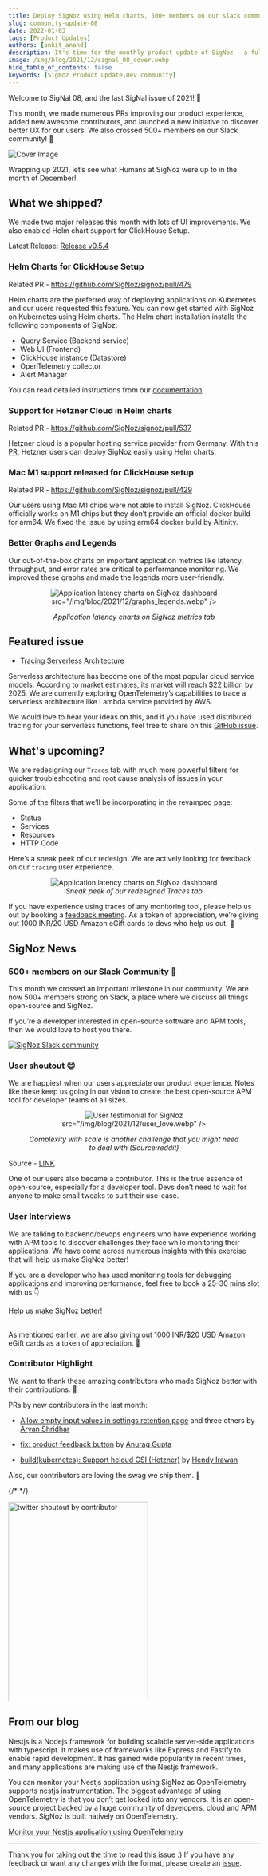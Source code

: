 ```yaml
---
title: Deploy SigNoz using Helm charts, 500+ members on our slack community - SigNal 08
slug: community-update-08
date: 2022-01-03
tags: [Product Updates]
authors: [ankit_anand]
description: It's time for the monthly product update of SigNoz - a full-stack open-source APM tool. Find out what we've been upto at SigNoz during December, 2021.
image: /img/blog/2021/12/signal_08_cover.webp
hide_table_of_contents: false
keywords: [SigNoz Product Update,Dev community]
---
```


<head>
  <link rel="canonical" href="https://signoz.io/blog/community-update-08/"/>
</head>

Welcome to SigNal 08, and the last SigNal issue of 2021! 🥳

This month, we made numerous PRs improving our product experience, added new awesome contributors, and launched a new initiative to discover better UX for our users. We also crossed 500+ members on our Slack community! 🥳



![Cover Image](/img/blog/2021/12/signal_08_cover.webp)

Wrapping up 2021, let’s see what Humans at SigNoz were up to in the month of December!

## What we shipped?

We made two major releases this month with lots of UI improvements. We also enabled Helm chart support for ClickHouse Setup.

Latest Release: <a href = "https://github.com/SigNoz/signoz/releases/tag/v0.5.4" rel="noopener noreferrer nofollow" target="_blank" >Release v0.5.4</a>

### Helm Charts for ClickHouse Setup

Related PR - <a href = "https://github.com/SigNoz/signoz/pull/479" rel="noopener noreferrer nofollow" target="_blank" >https://github.com/SigNoz/signoz/pull/479</a>

Helm charts are the preferred way of deploying applications on Kubernetes and our users requested this feature. You can now get started with SigNoz on Kubernetes using Helm charts. The Helm chart installation installs the following components of SigNoz:

- Query Service (Backend service)
- Web UI (Frontend)
- ClickHouse instance (Datastore)
- OpenTelemetry collector
- Alert Manager

You can read detailed instructions from our [documentation](https://signoz.io/docs/install/kubernetes).

### Support for Hetzner Cloud in Helm charts

Related PR - <a href = "https://github.com/SigNoz/signoz/pull/537" rel="noopener noreferrer nofollow" target="_blank" >https://github.com/SigNoz/signoz/pull/537</a>

Hetzner cloud is a popular hosting service provider from Germany. With this [PR](https://github.com/SigNoz/signoz/pull/537), Hetzner users can deploy SigNoz easily using Helm charts.

### Mac M1 support released for ClickHouse setup

Related PR - <a href = "https://github.com/SigNoz/signoz/pull/429" rel="noopener noreferrer nofollow" target="_blank" >https://github.com/SigNoz/signoz/pull/429</a>

Our users using Mac M1 chips were not able to install SigNoz. ClickHouse officially works on M1 chips but they don’t provide an official docker build for arm64. We fixed the issue by using arm64 docker build by Altinity.

### Better Graphs and Legends

Our out-of-the-box charts on important application metrics like latency, throughput, and error rates are critical to performance monitoring. We improved these graphs and made the legends more user-friendly.

<figure data-zoomable align='center'>
    <img className="box-shadowed-image"
   alt="Application latency charts on SigNoz dashboard"
   
   src="/img/blog/2021/12/graphs_legends.webp"
   />
<figcaption><i>Application latency charts on SigNoz metrics tab</i></figcaption>
</figure>


## Featured issue

- <a href = "https://github.com/SigNoz/signoz/issues/530" rel="noopener noreferrer nofollow" target="_blank" >Tracing Serverless Architecture</a>

Serverless architecture has become one of the most popular cloud service models. According to market estimates, its market will reach \$22 billion by 2025. We are currently exploring OpenTelemetry’s capabilities to trace a serverless architecture like Lambda service provided by AWS.

We would love to hear your ideas on this, and if you have used distributed tracing for your serverless functions, feel free to share on this [GitHub issue](https://github.com/SigNoz/signoz/issues/530).

## What's upcoming?

We are redesigning our `Traces` tab with much more powerful filters for quicker troubleshooting and root cause analysis of issues in your application.

Some of the filters that we’ll be incorporating in the revamped page:

- Status
- Services
- Resources
- HTTP Code

Here’s a sneak peek of our redesign. We are actively looking for feedback on our `tracing` user experience.

<figure data-zoomable align='center'>
    <img className="box-shadowed-image"
   alt="Application latency charts on SigNoz dashboard"
   src="/img/blog/2021/12/trace_filters_v2_search.webp"
   />
<figcaption><i>Sneak peek of our redesigned Traces tab</i></figcaption>
</figure>


If you have experience using traces of any monitoring tool, please help us out by booking a [feedback meeting](https://calendly.com/ankit-signoz/user-feedback). As a token of appreciation, we’re giving out 1000 INR/20 USD Amazon eGift cards to devs who help us out. 🙂

## SigNoz News

### 500+ members on our Slack Community 🥳

This month we crossed an important milestone in our community. We are now 500+ members strong on Slack, a place where we discuss all things open-source and SigNoz.

If you’re a developer interested in open-source software and APM tools, then we would love to host you there.

[![SigNoz Slack community](/img/blog/common/join_slack_cta.webp)](https://signoz.io/slack)

### User shoutout 😊

We are happiest when our users appreciate our product experience. Notes like these keep us going in our vision to create the best open-source APM tool for developer teams of all sizes.

<figure data-zoomable align='center'>
    <img className="box-shadowed-image"
   alt="User testimonial for SigNoz"
   
   src="/img/blog/2021/12/user_love.webp"
   />
<figcaption><i>Complexity with scale is another challenge that you might need to deal with (Source:reddit)</i></figcaption>
</figure>


Source - [LINK](https://www.linkedin.com/posts/pawan-bhadauria-25980b7_seed-to-scale-podcast-series-by-accel-insights-activity-6877448856892768256-Fapw)

One of our users also became a contributor. This is the true essence of open-source, especially for a developer tool. Devs don’t need to wait for anyone to make small tweaks to suit their use-case.

### User Interviews

We are talking to backend/devops engineers who have experience working with APM tools to discover challenges they face while monitoring their applications. We have come across numerous insights with this exercise that will help us make SigNoz better!

If you are a developer who has used monitoring tools for debugging applications and improving performance, feel free to book a 25-30 mins slot with us 👇

[Help us make SigNoz better!](https://calendly.com/ankit-signoz/user-feedback)<br></br>

As mentioned earlier, we are also giving out 1000 INR/\$20 USD Amazon eGift cards as a token of appreciation. 🙌

### Contributor Highlight

We want to thank these amazing contributors who made SigNoz better with their contributions. 🤗

PRs by new contributors in the last month:

- [Allow empty input values in settings retention page](https://github.com/SigNoz/signoz/pull/459) and three others by [Aryan Shridhar](https://github.com/aryanshridhar)

- [fix: product feedback button](https://github.com/SigNoz/signoz/pull/458) by [Anurag Gupta](https://github.com/Anurag5086)

- [build(kubernetes): Support hcloud CSI (Hetzner)](https://github.com/SigNoz/signoz/pull/537) by [Hendy Irawan](https://github.com/ceefour)

Also, our contributors are loving the swag we ship them. 🥳

{/* <!-- [<figure data-zoomable align='center'>
    <img className="box-shadowed-image"
   alt="User testimonial for SigNoz"
   src="/img/blog/2021/12/contributor_swag_love.webp"
   width={300}
/>](https://twitter.com/anurag_gupta23/status/1476089058384252929) --> */}

<div align="left">
<a href="https://twitter.com/anurag_gupta23/status/1476089058384252929">
  <img src="/img/blog/2021/12/contributor_swag_love.webp" alt="twitter shoutout by contributor"
       height = "400" width = "280"/> </a>
</div>

## From our blog

Nestjs is a Nodejs framework for building scalable server-side applications with typescript. It makes use of frameworks like Express and Fastify to enable rapid development. It has gained wide popularity in recent times, and many applications are making use of the Nestjs framework.

You can monitor your Nestjs application using SigNoz as OpenTelemetry supports nestjs instrumentation. The biggest advantage of using OpenTelemetry is that you don’t get locked into any vendors. It is an open-source project backed by a huge community of developers, cloud and APM vendors. SigNoz is built natively on OpenTelemetry.

[Monitor your Nestjs application using OpenTelemetry](https://signoz.io/blog/opentelemetry-nestjs/)

---

Thank you for taking out the time to read this issue :) If you have any feedback or want any changes with the format, please create an [issue](https://github.com/SigNoz/signoz/issues).
